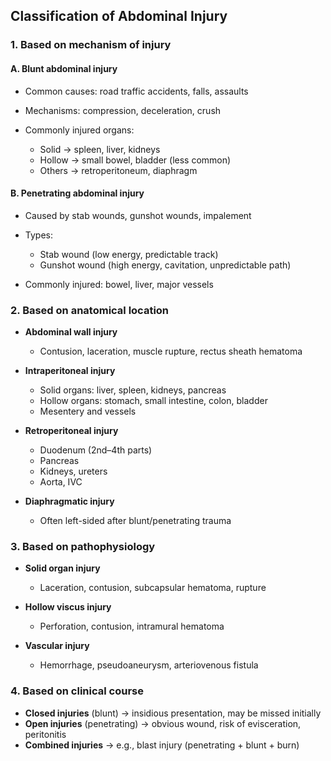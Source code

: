 ## Classification of Abdominal Injury

### 1. Based on **mechanism of injury**

#### A. Blunt abdominal injury

- Common causes: road traffic accidents, falls, assaults
- Mechanisms: compression, deceleration, crush
- Commonly injured organs:

  - Solid → spleen, liver, kidneys
  - Hollow → small bowel, bladder (less common)
  - Others → retroperitoneum, diaphragm

#### B. Penetrating abdominal injury

- Caused by stab wounds, gunshot wounds, impalement
- Types:

  - Stab wound (low energy, predictable track)
  - Gunshot wound (high energy, cavitation, unpredictable path)

- Commonly injured: bowel, liver, major vessels

### 2. Based on **anatomical location**

- **Abdominal wall injury**

  - Contusion, laceration, muscle rupture, rectus sheath hematoma

- **Intraperitoneal injury**

  - Solid organs: liver, spleen, kidneys, pancreas
  - Hollow organs: stomach, small intestine, colon, bladder
  - Mesentery and vessels

- **Retroperitoneal injury**

  - Duodenum (2nd–4th parts)
  - Pancreas
  - Kidneys, ureters
  - Aorta, IVC

- **Diaphragmatic injury**

  - Often left-sided after blunt/penetrating trauma

### 3. Based on **pathophysiology**

- **Solid organ injury**

  - Laceration, contusion, subcapsular hematoma, rupture

- **Hollow viscus injury**

  - Perforation, contusion, intramural hematoma

- **Vascular injury**

  - Hemorrhage, pseudoaneurysm, arteriovenous fistula

### 4. Based on **clinical course**

- **Closed injuries** (blunt) → insidious presentation, may be missed initially
- **Open injuries** (penetrating) → obvious wound, risk of evisceration, peritonitis
- **Combined injuries** → e.g., blast injury (penetrating + blunt + burn)
